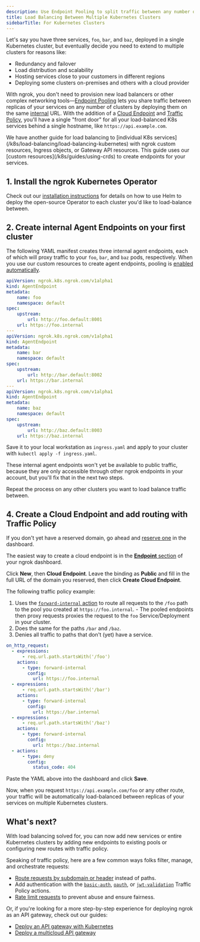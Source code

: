 ```yaml
---
description: Use Endpoint Pooling to split traffic between any number of clusters without needing to deploy external services.
title: Load Balancing Between Multiple Kubernetes Clusters
sidebarTitle: For Kubernetes Clusters
---
```



Let's say you have three services, `foo`, `bar`, and `baz`, deployed in a single
Kubernetes cluster, but eventually decide you need to extend to multiple
clusters for reasons like:

- Redundancy and failover
- Load distribution and scalability
- Hosting services close to your customers in different regions
- Deploying some clusters on-premises and others with a cloud provider

<YouTubeEmbed videoId="xD1hZ84uEJs" title="Multi-cluster (and multi-cloud!) ingress in 60 seconds with ngrok" />

With ngrok, you don't need to provision new load balancers or other complex
networking tools—[Endpoint
Pooling](/universal-gateway/endpoint-pooling/) lets you share traffic between
replicas of your services on any number of clusters by deploying them on the same
[internal](/universal-gateway/internal-endpoints/) URL. With the addition
of a [Cloud Endpoint](/universal-gateway/cloud-endpoints) and [Traffic
Policy](/traffic-policy), you'll have a single "front door" for all your
load-balanced K8s services behind a single hostname, like
`https://api.example.com`.

<Tip>
We have another guide for load balancing to
[individual K8s
services](/k8s/load-balancing/load-balancing-kubernetes) with
ngrok custom resources, Ingress objects, or Gateway API resources. This guide uses our [custom
resources](/k8s/guides/using-crds) to create endpoints for your services.
</Tip>

## 1. Install the ngrok Kubernetes Operator

Check out our [installation instructions](/k8s/installation/helm/) for
details on how to use Helm to deploy the open-source Operator to each cluster
you'd like to load-balance between.

## 2. Create internal Agent Endpoints on your first cluster

The following YAML manifest creates three internal agent endpoints, each of which
will proxy traffic to your `foo`, `bar`, and `baz` pods, respectively. When you
use our custom resources to create agent endpoints, pooling is [enabled
automatically](/k8s/guides/pooling/#endpoint-pooling-with-agentendpoints).

```yaml
apiVersion: ngrok.k8s.ngrok.com/v1alpha1
kind: AgentEndpoint
metadata:
	name: foo
	namespace: default
spec:
	upstream:
		url: http://foo.default:8001
	url: https://foo.internal
---
apiVersion: ngrok.k8s.ngrok.com/v1alpha1
kind: AgentEndpoint
metadata:
	name: bar
	namespace: default
spec:
	upstream:
		url: http://bar.default:8002
	url: https://bar.internal
---
apiVersion: ngrok.k8s.ngrok.com/v1alpha1
kind: AgentEndpoint
metadata:
	name: baz
	namespace: default
spec:
	upstream:
		url: http://baz.default:8003
	url: https://baz.internal
```

Save it to your local workstation as `ingress.yaml` and apply to your cluster
with `kubectl apply -f ingress.yaml`.

These internal agent endpoints won't yet be available to public traffic, because
they are only accessible through other ngrok endpoints in your account, but
you'll fix that in the next two steps.

Repeat the process on any other clusters you want to load balance traffic
between.

## 4. Create a Cloud Endpoint and add routing with Traffic Policy

If you don't yet have a reserved domain, go ahead and [reserve
one](https://dashboard.ngrok.com/domains) in the dashboard.

The easiest way to create a cloud endpoint is in the [**Endpoint**
section](https://dashboard.ngrok.com/endpoints) of your ngrok dashboard.

Click **New**, then **Cloud Endpoint**. Leave the binding as **Public** and
fill in the full URL of the domain you reserved, then click **Create Cloud
Endpoint**.

The following traffic policy example:

1. Uses the [`forward-internal`
   action](/traffic-policy/actions/forward-internal/) to route all requests to
   the `/foo` path to the pool you created at `https://foo.internal`. - The pooled endpoints then proxy requests proxies the request to the `foo`
   Service/Deployment in your cluster.
2. Does the same for the paths `/bar` and `/baz`.
3. Denies all traffic to paths that don't (yet) have a service.

```yaml
on_http_request:
  - expressions:
      - req.url.path.startsWith('/foo')
    actions:
      - type: forward-internal
        config:
          url: https://foo.internal
  - expressions:
      - req.url.path.startsWith('/bar')
    actions:
      - type: forward-internal
        config:
          url: https://bar.internal
  - expressions:
      - req.url.path.startsWith('/baz')
    actions:
      - type: forward-internal
        config:
          url: https://baz.internal
  - actions:
      - type: deny
        config:
          status_code: 404
```

Paste the YAML above into the dashboard and click **Save**.

Now, when you request `https://api.example.com/foo` or any other route, your
traffic will be automatically load-balanced between replicas of your services on
multiple Kubernetes clusters.

## What's next?

With load balancing solved for, you can now add new services or entire
Kubernetes clusters by adding new endpoints to existing pools or configuring new
routes with traffic policy.

Speaking of traffic policy, here are a few common ways folks filter, manage, and
orchestrate requests:

- [Route requests by subdomain or
  header](/traffic-policy/examples/route-requests/) instead of paths.
- Add authentication with the
  [`basic-auth`](/traffic-policy/actions/basic-auth/),
  [`oauth`](/traffic-policy/actions/oauth/), or
  [`jwt-validation`](/traffic-policy/actions/jwt-validation/) Traffic
  Policy actions.
- [Rate limit requests](/traffic-policy/actions/rate-limit/) to prevent
  abuse and ensure fairness.

Or, if you're looking for a more step-by-step experience for deploying ngrok as
an API gateway, check out our guides:

- [Deploy an API gateway with Kubernetes](/guides/api-gateway/kubernetes/)
- [Deploy a multicloud API
  gateway](/k8s/load-balancing/load-balancing-kubernetes-clusters/)
